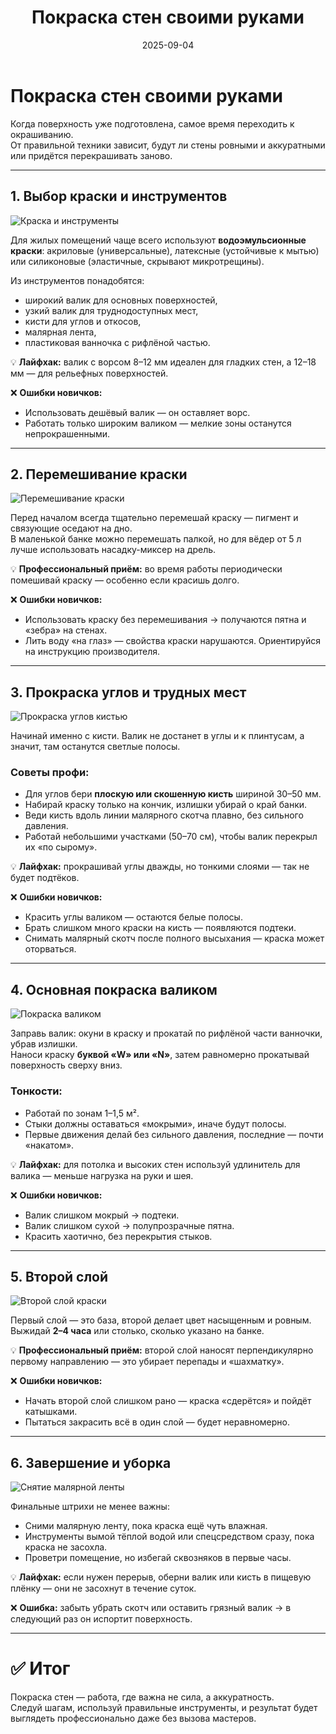 ﻿---
title: "Покраска стен своими руками"
description: "Пошаговая техника покраски стен: выбор краски, подготовка инструментов, нанесение слоёв и профессиональные секреты."
date: 2025-09-04
tags: ["стены", "покраска", "ремонт"]
cover: "/images/pokraska/paint_cover.png"

---

# Покраска стен своими руками

Когда поверхность уже подготовлена, самое время переходить к окрашиванию.  
От правильной техники зависит, будут ли стены ровными и аккуратными или придётся перекрашивать заново.

---

## 1. Выбор краски и инструментов
![Краска и инструменты](/images/pokraska/paint_step1.png)

Для жилых помещений чаще всего используют **водоэмульсионные краски**: акриловые (универсальные), латексные (устойчивые к мытью) или силиконовые (эластичные, скрывают микротрещины).

Из инструментов понадобятся:
- широкий валик для основных поверхностей,
- узкий валик для труднодоступных мест,
- кисти для углов и откосов,
- малярная лента,
- пластиковая ванночка с рифлёной частью.

💡 **Лайфхак:** валик с ворсом 8–12 мм идеален для гладких стен, а 12–18 мм — для рельефных поверхностей.

❌ **Ошибки новичков:**
- Использовать дешёвый валик — он оставляет ворс.
- Работать только широким валиком — мелкие зоны останутся непрокрашенными.

---

## 2. Перемешивание краски
![Перемешивание краски](/images/pokraska/paint_step2.png)

Перед началом всегда тщательно перемешай краску — пигмент и связующие оседают на дно.  
В маленькой банке можно перемешать палкой, но для вёдер от 5 л лучше использовать насадку-миксер на дрель.

💡 **Профессиональный приём:** во время работы периодически помешивай краску — особенно если красишь долго.

❌ **Ошибки новичков:**
- Использовать краску без перемешивания → получаются пятна и «зебра» на стенах.
- Лить воду «на глаз» — свойства краски нарушаются. Ориентируйся на инструкцию производителя.

---

## 3. Прокраска углов и трудных мест
![Прокраска углов кистью](/images/pokraska/paint_step3.png)

Начинай именно с кисти. Валик не достанет в углы и к плинтусам, а значит, там останутся светлые полосы.

### Советы профи:
- Для углов бери **плоскую или скошенную кисть** шириной 30–50 мм.
- Набирай краску только на кончик, излишки убирай о край банки.
- Веди кисть вдоль линии малярного скотча плавно, без сильного давления.
- Работай небольшими участками (50–70 см), чтобы валик перекрыл их «по сырому».

💡 **Лайфхак:** прокрашивай углы дважды, но тонкими слоями — так не будет подтёков.

❌ **Ошибки новичков:**
- Красить углы валиком — остаются белые полосы.
- Брать слишком много краски на кисть — появляются подтеки.
- Снимать малярный скотч после полного высыхания — краска может оторваться.

---

## 4. Основная покраска валиком
![Покраска валиком](/images/pokraska/paint_step4.png)

Заправь валик: окуни в краску и прокатай по рифлёной части ванночки, убрав излишки.  
Наноси краску **буквой «W» или «N»**, затем равномерно прокатывай поверхность сверху вниз.

### Тонкости:
- Работай по зонам 1–1,5 м².
- Стыки должны оставаться «мокрыми», иначе будут полосы.
- Первые движения делай без сильного давления, последние — почти «накатом».

💡 **Лайфхак:** для потолка и высоких стен используй удлинитель для валика — меньше нагрузка на руки и шея.

❌ **Ошибки новичков:**
- Валик слишком мокрый → подтеки.
- Валик слишком сухой → полупрозрачные пятна.
- Красить хаотично, без перекрытия стыков.

---

## 5. Второй слой
![Второй слой краски](/images/pokraska/paint_step5.png)

Первый слой — это база, второй делает цвет насыщенным и ровным.  
Выжидай **2–4 часа** или столько, сколько указано на банке.

💡 **Профессиональный приём:** второй слой наносят перпендикулярно первому направлению — это убирает перепады и «шахматку».

❌ **Ошибки новичков:**
- Начать второй слой слишком рано — краска «сдерётся» и пойдёт катышками.
- Пытаться закрасить всё в один слой — будет неравномерно.

---

## 6. Завершение и уборка
![Снятие малярной ленты](/images/pokraska/paint_step6.png)

Финальные штрихи не менее важны:
- Сними малярную ленту, пока краска ещё чуть влажная.
- Инструменты вымой тёплой водой или спецсредством сразу, пока краска не засохла.
- Проветри помещение, но избегай сквозняков в первые часы.

💡 **Лайфхак:** если нужен перерыв, оберни валик или кисть в пищевую плёнку — они не засохнут в течение суток.

❌ **Ошибка:** забыть убрать скотч или оставить грязный валик → в следующий раз он испортит поверхность.

---

# ✅ Итог
Покраска стен — работа, где важна не сила, а аккуратность.  
Следуй шагам, используй правильные инструменты, и результат будет выглядеть профессионально даже без вызова мастеров.
